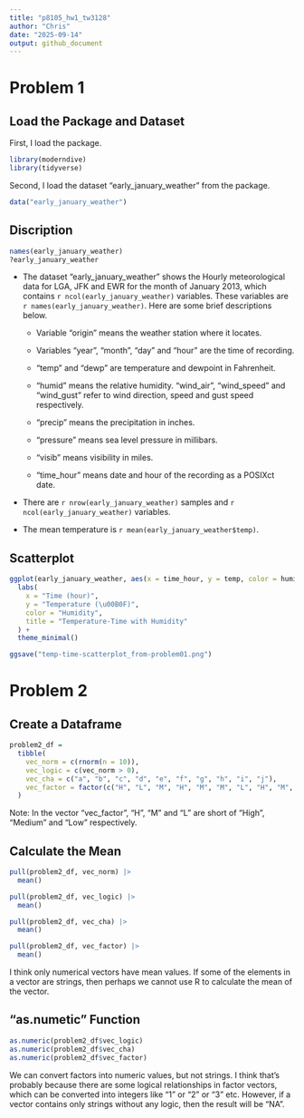 ```yaml
---
title: "p8105_hw1_tw3128"
author: "Chris"
date: "2025-09-14"
output: github_document
---
```


# Problem 1

## Load the Package and Dataset
First, I load the package.

```r
library(moderndive)
library(tidyverse)
```


Second, I load the dataset "early_january_weather" from the package.

```r
data("early_january_weather")
```


## Discription

```r
names(early_january_weather)
?early_january_weather
```

* The dataset "early_january_weather" shows the Hourly meteorological data for LGA, JFK and EWR for the month of January 2013, which contains `r ncol(early_january_weather)` variables. These variables are `r names(early_january_weather)`. Here are some brief descriptions below.


  * Variable "origin" means the weather station where it locates. 

  * Variables "year", "month", "day" and "hour" are the time of recording. 

  * "temp" and "dewp" are temperature and dewpoint in Fahrenheit. 

  * "humid" means the relative humidity. "wind_air", "wind_speed" and "wind_gust" refer to wind direction, speed and gust speed respectively.

  * "precip" means the precipitation in inches.

  * "pressure" means sea level pressure in millibars.

  * "visib" means visibility in miles.

  * "time_hour" means date and hour of the recording as a POSIXct date.


* There are `r nrow(early_january_weather)` samples and `r ncol(early_january_weather)` variables.


* The mean temperature is `r mean(early_january_weather$temp)`.


## Scatterplot

```r
ggplot(early_january_weather, aes(x = time_hour, y = temp, color = humid)) +           geom_point() + 
  labs(
    x = "Time (hour)",
    y = "Temperature (\u00B0F)",
    color = "Humidity",
    title = "Temperature-Time with Humidity"
  ) +
  theme_minimal()

ggsave("temp-time-scatterplot_from-problem01.png")
```


# Problem 2

## Create a Dataframe
```r
problem2_df = 
  tibble(
    vec_norm = c(rnorm(n = 10)),
    vec_logic = c(vec_norm > 0),
    vec_cha = c("a", "b", "c", "d", "e", "f", "g", "h", "i", "j"),
    vec_factor = factor(c("H", "L", "M", "H", "M", "M", "L", "H", "M", "L"))
  )

```

Note: In the vector "vec_factor", "H", "M" and "L" are short of "High", "Medium" and "Low" respectively.

## Calculate the Mean

```r
pull(problem2_df, vec_norm) |>
  mean()

pull(problem2_df, vec_logic) |>
  mean()

pull(problem2_df, vec_cha) |>
  mean()

pull(problem2_df, vec_factor) |>
  mean()
```


I think only numerical vectors have mean values. If some of the elements in a vector are strings, then perhaps we cannot use R to calculate the mean of the vector.

## "as.numetic" Function

```r
as.numeric(problem2_df$vec_logic)
as.numeric(problem2_df$vec_cha)
as.numeric(problem2_df$vec_factor)
```


We can convert factors into numeric values, but not strings. I think that's probably because there are some logical relationships in factor vectors, which can be converted into integers like "1" or "2" or "3" etc. However, if a vector contains only strings without any logic, then the result will be "NA".










